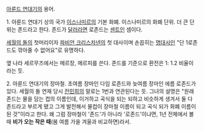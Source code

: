 [[아룬드 연대기]]의 용어.

1. 아룬드 연대기 상의 국가 [[이스나미르]]의 기본 화폐.
이스나미르의 화폐 단위. 더 큰 단위는 존드라고 한다. 존드가 [[달러]]라면 로존드는 [[센트]]인 셈이다.

[[세월의 돌]]의 첫머리이자 [[파비안 크리스차넨]]의 첫 대사이며 손꼽히는 [[명대사]]인 "단 1로존드도 깎아줄 수 없어요"로 유명하다.

옆 나라 세르무즈에서는 메르장, 메르피를 쓴다. 존드를 기준으로 환전은 1: 1.2 비율이라는 듯.

2. 아룬드 연대기의 장마철.
초여름 장마인 다임 로존드와 늦여름 장마인 에름 로존드가 있다.
세월의 돌 연재 당시 [[전민희]]의 말로는 1번과 연관된다는 듯.
그녀의 설명은 "원래 존드는 물을 담는 컵의 이름인데, 이거하고 곡식을 되는 되하고 비슷하게 생겨서 둘 다 존드라고 부르게 됐고 그게 발전해서 물컵이 장마철 이름이 되고 곡식 되가 화폐 이름이 된 것"이라고 한다.
왜 그럼 장마철이 '존드'가 아니라 '로존드'이냐면, 1년 전체에서 볼 때 '''비가 오는 작은 때'''(봄 여름 가을 겨울과 비교하면)라서.
